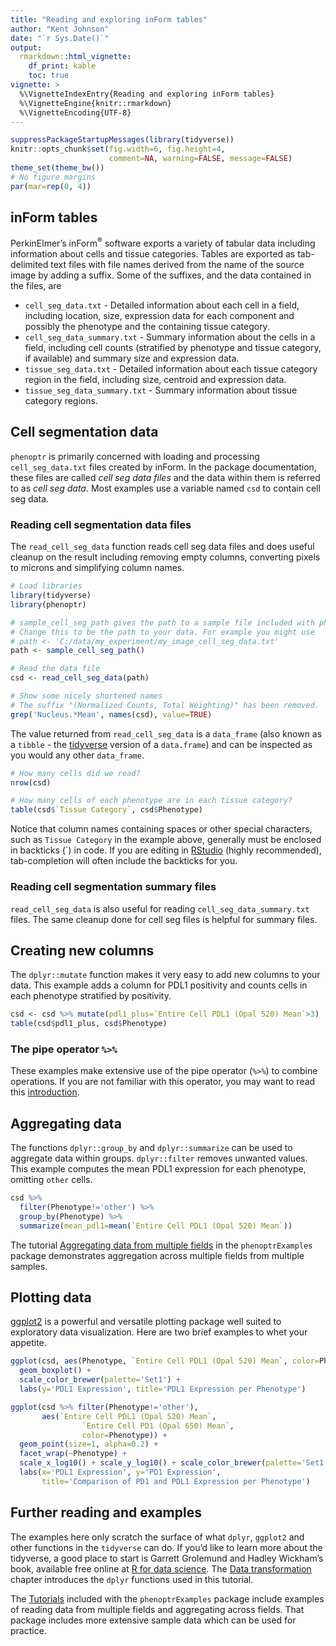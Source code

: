 ```yaml
---
title: "Reading and exploring inForm tables"
author: "Kent Johnson"
date: "`r Sys.Date()`"
output:
  rmarkdown::html_vignette:
    df_print: kable
    toc: true
vignette: >
  %\VignetteIndexEntry{Reading and exploring inForm tables}
  %\VignetteEngine{knitr::rmarkdown}
  %\VignetteEncoding{UTF-8}
---
```



```r
suppressPackageStartupMessages(library(tidyverse))
knitr::opts_chunk$set(fig.width=6, fig.height=4, 
                      comment=NA, warning=FALSE, message=FALSE)
theme_set(theme_bw())
# No figure margins
par(mar=rep(0, 4))
```

<style type="text/css">
img { 
  border: none;
}
table {
    width: auto !important;
}
.fa-external-link {
    font-size: 10px;
}
</style>

## inForm tables

PerkinElmer's inForm<sup>&reg;</sup> software exports a variety of
tabular data including information about cells and tissue categories.
Tables are exported as tab-delimited text files with file names
derived from the name of the source image by adding a suffix. Some
of the suffixes, and the data contained in the files, are

- `cell_seg_data.txt` - Detailed information about each cell in a field,
including location, size, expression data for each component and possibly
the phenotype and the containing tissue category.
- `cell_seg_data_summary.txt` - Summary information about the cells in a 
field, including cell counts (stratified by phenotype and tissue category,
if available) and summary size and expression data.
- `tissue_seg_data.txt` - Detailed information about each tissue category
region in the field, including size, centroid and expression data.
- `tissue_seg_data_summary.txt` - Summary information about tissue category
regions.

## Cell segmentation data

`phenoptr` is primarily concerned with loading and processing 
`cell_seg_data.txt` files created by inForm. In the package documentation,
these files are called _cell seg data files_ and the data within them is referred
to as _cell seg data_. Most examples use a variable named `csd` to 
contain cell seg data.

### Reading cell segmentation data files

The `read_cell_seg_data` function reads cell seg data files and does
useful cleanup on the result including removing empty columns,
converting pixels to microns and simplifying column names.

```r
# Load libraries
library(tidyverse)
library(phenoptr)

# sample_cell_seg_path gives the path to a sample file included with phenoptr.
# Change this to be the path to your data. For example you might use
# path <- 'C:/data/my_experiment/my_image_cell_seg_data.txt'
path <- sample_cell_seg_path()

# Read the data file
csd <- read_cell_seg_data(path)

# Show some nicely shortened names
# The suffix "(Normalized Counts, Total Weighting)" has been removed.
grep('Nucleus.*Mean', names(csd), value=TRUE)
```

The value returned from `read_cell_seg_data` is a `data_frame` (also known
as a `tibble` 
[<i class='fa fa-external-link'></i>](http://tibble.tidyverse.org/)
- the
[tidyverse](http://tidyverse.org/) version of a `data.frame`) and can be
inspected as you would any other `data_frame`.

```r
# How many cells did we read?
nrow(csd)

# How many cells of each phenotype are in each tissue category?
table(csd$`Tissue Category`, csd$Phenotype)
```

Notice that column names containing spaces or other special characters,
such as `Tissue Category` in the example above, generally must be enclosed in
backticks (`) in code. If you are editing in
[RStudio](https://www.rstudio.com/products/rstudio/) (highly recommended),
tab-completion will often include the backticks for you.

### Reading cell segmentation summary files

`read_cell_seg_data` is also useful for reading `cell_seg_data_summary.txt`
files. The same cleanup done for cell seg files is helpful for summary files.

## Creating new columns

The `dplyr::mutate`
function makes it very easy to add new columns to your
data. This example adds a column for PDL1 positivity and counts cells
in each phenotype stratified by positivity.

```r
csd <- csd %>% mutate(pdl1_plus=`Entire Cell PDL1 (Opal 520) Mean`>3)
table(csd$pdl1_plus, csd$Phenotype)
```

### The pipe operator `%>%`

These examples make extensive use of the pipe operator (`%>%`) to combine
operations. If you are not familiar with this operator, you may
want to read this 
[introduction](http://magrittr.tidyverse.org/#usage).

## Aggregating data

The functions `dplyr::group_by` and `dplyr::summarize` can be used to aggregate
data within groups. `dplyr::filter` removes unwanted values. This example
computes the mean PDL1 expression for each phenotype, omitting `other` cells.

```r
csd %>% 
  filter(Phenotype!='other') %>% 
  group_by(Phenotype) %>% 
  summarize(mean_pdl1=mean(`Entire Cell PDL1 (Opal 520) Mean`))
```

<div class="panel panel-default"><div class="panel-body">
The tutorial
[Aggregating data from multiple fields](https://perkinelmer.github.io/phenoptrExamples/articles/aggregation.html)
in the `phenoptrExamples` package demonstrates aggregation across multiple
fields from multiple samples.</div></div>


## Plotting data

[ggplot2](http://ggplot2.tidyverse.org/) is a powerful and versatile 
plotting package well suited to exploratory data visualization. Here are
two brief examples to whet your appetite.

```r
ggplot(csd, aes(Phenotype, `Entire Cell PDL1 (Opal 520) Mean`, color=Phenotype)) +
  geom_boxplot() + 
  scale_color_brewer(palette='Set1') + 
  labs(y='PDL1 Expression', title='PDL1 Expression per Phenotype')

ggplot(csd %>% filter(Phenotype!='other'), 
       aes(`Entire Cell PDL1 (Opal 520) Mean`, 
                `Entire Cell PD1 (Opal 650) Mean`,
                color=Phenotype)) +
  geom_point(size=1, alpha=0.2) + 
  facet_wrap(~Phenotype) +
  scale_x_log10() + scale_y_log10() + scale_color_brewer(palette='Set1') +
  labs(x='PDL1 Expression', y='PD1 Expression', 
       title='Comparison of PD1 and PDL1 Expression per Phenotype')
```

## Further reading and examples

The examples here only scratch
the surface of what `dplyr`, `ggplot2` and other functions in the `tidyverse`
can do. If you'd like to learn more about the tidyverse, 
a good place to start is Garrett Grolemund and Hadley Wickham's book,
available free online at
[R for data science](http://r4ds.had.co.nz/). 
The [Data transformation](http://r4ds.had.co.nz/transform.html) chapter
introduces the `dplyr` functions used in this tutorial.

<div class="panel panel-default"><div class="panel-body">
The [Tutorials](https://perkinelmer.github.io/phenoptrExamples/index.html)
included with the `phenoptrExamples` package include examples of
reading data from multiple fields and
aggregating across fields. That package includes more extensive 
sample data which can be used for practice.</div></div>

